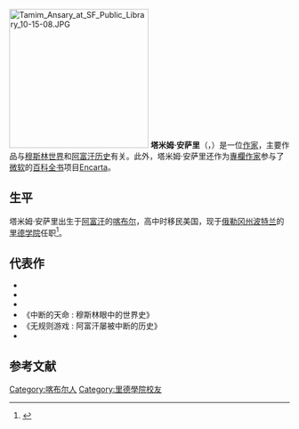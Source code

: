 [[File:Tamim_Ansary_at_SF_Public_Library_10-15-08.JPG|250px]]
'''塔米姆·安萨里'''（{{lang-en|Tamim Ansary}}，{{bd|1948年|11月4日||}}）是一位{{le|阿富汗裔美国人|Afghan Americans|阿富汗裔美国}}[[作家|作家]]，主要作品与[[穆斯林世界|穆斯林世界]]和[[阿富汗历史|阿富汗历史]]有关。此外，塔米姆·安萨里还作为[[專欄作家|專欄作家]]参与了[[微软|微软]]的[[百科全书|百科全书]]项目[[Encarta|Encarta]]。

==生平==
塔米姆·安萨里出生于[[阿富汗|阿富汗]]的[[喀布尔|喀布尔]]，高中时移民美国，现于[[俄勒冈州|俄勒冈州]][[波特兰|波特兰]]的[[里德学院|里德学院]]任职<ref>{{cite news | url=http://www.oregonlive.com/books/index.ssf/2009/05/tamim_ansary_from_afghanistan.html | work=The Oregonian | title=Tamim Ansary: from Afghanistan to Portland | date=May 27, 2009 | accessdate=2020-07-05 | archive-date=2017-09-21 | archive-url=https://web.archive.org/web/20170921045651/http://www.oregonlive.com/books/index.ssf/2009/05/tamim_ansary_from_afghanistan.html | dead-url=no }}</ref>。

==代表作==
* {{cite book| url=https://books.google.com/books?id=-R8b1ju-2IMC&printsec=frontcover&dq=Tamim+Ansary&cd=1#v=onepage&q=&f=false| title=West of Kabul, East of New York| publisher=Macmillan| year=2003| isbn=978-0-312-42151-9| access-date=2020-07-05| archive-date=2020-08-10| archive-url=https://web.archive.org/web/20200810154024/https://books.google.com/books?id=-R8b1ju-2IMC&printsec=frontcover&dq=Tamim+Ansary&cd=1#v=onepage&q=&f=false| dead-url=no}}
* {{cite book| title=Snapshots: This Afghan American Life| publisher=Kajakai Press| year= 2008| isbn=978-0-615-19737-1 }}
* {{cite book| url=https://archive.org/details/widowshusband00ansa| quote=the widow's husband.| title=The Widow's Husband| publisher=Numina Press| year= 2009| isbn= 978-0-9753615-0-4}}
* 《中断的天命 : 穆斯林眼中的世界史》{{cite book| url=https://books.google.com/books?id=4rgTr0W32-kC&printsec=frontcover&dq=Tamim+Ansary&cd=3#v=onepage&q=&f=false| title=Destiny Disrupted: A History of the World Through Islamic Eyes | publisher=Basic Civitas Books| year= 2009| isbn= 978-1-58648-606-8 }}
* 《无规则游戏 : 阿富汗屡被中断的历史》{{cite book| url=https://books.google.com/books?id=_GxMdkQuCjIC&printsec=frontcover&dq=tamim+ansary+games+without+rules&hl=en&sa=X&ei=OB1YUu6lManBiwKww4DwCQ&ved=0CEYQ6AEwAA#v=onepage&q=tamim%20ansary%20games%20without%20rules&f=false| title=Games Without Rules: the Often Interrupted History of Afghanistan | publisher=Public Affairs| year= 2012| isbn= 978-1610390941 }}
* {{cite book|url=https://www.amazon.com/Trips-Becoming-American-vapor-Sixties/dp/0578185261|title=Road Trips: Becoming an American in the vapor trail of The Sixties|last=|first=|publisher=Kajakai Press|year=2016|isbn=978-0578185262|location=|pages=|access-date=2020-07-05|archive-date=2017-03-17|archive-url=https://web.archive.org/web/20170317143115/https://www.amazon.com/Trips-Becoming-American-vapor-Sixties/dp/0578185261|dead-url=no}}

==参考文献==  
{{Reflist}}

{{authority control}}

{{DEFAULTSORT:Ansary, Tamim}}
[[Category:喀布尔人|Category:喀布尔人]]
[[Category:里德學院校友|Category:里德學院校友]]